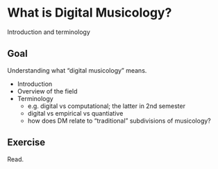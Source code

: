 <!-- #  What is Digital Musicology? -->

# What is Digital Musicology? 

Introduction and terminology

::: {.callout-note}
# Goal
Understanding what "digital musicology" means.
:::

- Introduction 
- Overview of the field 
- Terminology 
  - e.g. digital vs computational; the latter in 2nd semester
  - digital vs empirical vs quantiative
  - how does DM relate to "traditional" subdivisions of musicology?

::: {.callout-tip}
# **Exercise**
Read.
:::

